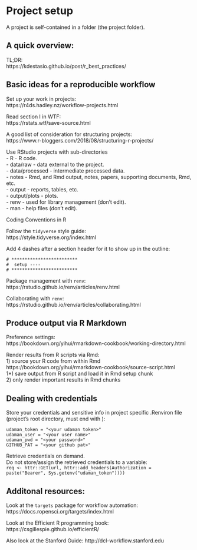 # Project setup  

A project is self-contained in a folder (the project folder).  


## A quick overview:  

TL;DR:  
https://kdestasio.github.io/post/r_best_practices/  


## Basic ideas for a reproducible workflow  

Set up your work in projects:  
https://r4ds.hadley.nz/workflow-projects.html

Read section I in WTF:  
https://rstats.wtf/save-source.html  

A good list of consideration for structuring projects:  
https://www.r-bloggers.com/2018/08/structuring-r-projects/  

Use RStudio projects with sub-directories  
-   R - R code.  
-   data/raw - data external to the project.  
-   data/processed - intermediate processed data.  
-   notes - Rmd, and Rmd output, notes, papers, supporting documents, Rmd, etc.  
-   output - reports, tables, etc.  
-   output/plots - plots.  
-   renv - used for library management (don't edit).  
-   man - help files (don't edit).  

Coding Conventions in R  

Follow the `tidyverse` style guide:  
https://style.tidyverse.org/index.html  

Add 4 dashes after a section header for it to show up in the outline:  
```
# *************************
#  setup ----
# *************************
```

Package management with `renv`:  
https://rstudio.github.io/renv/articles/renv.html  

Collaborating with `renv`:  
https://rstudio.github.io/renv/articles/collaborating.html  


## Produce output via R Markdown  

Preference settings:  
https://bookdown.org/yihui/rmarkdown-cookbook/working-directory.html  

Render results from R scripts via Rmd:  
1) source your R code from within Rmd  
https://bookdown.org/yihui/rmarkdown-cookbook/source-script.html  
1*) save output from R script and load it in Rmd setup chunk  
2) only render important results in Rmd chunks  


## Dealing with credentials

Store your credentials and sensitive info in project specific .Renviron file (project's root directory, must end with \n):
```
udaman_token = "<your udaman token>"
udaman_user = "<your user name>"
udaman_pwd = "<your password>"
GITHUB_PAT = "<your github pat>"
```

Retrieve credentials on demand.  
Do not store/assign the retrieved credentials to a variable:  
`req <- httr::GET(url, httr::add_headers(Authorization = paste("Bearer", Sys.getenv("udaman_token"))))`


## Additonal resources:  

Look at the `targets` package for workflow automation:  
https://docs.ropensci.org/targets/index.html  

Look at the Efficient R programming book:  
https://csgillespie.github.io/efficientR/  

Also look at the Stanford Guide:
http://dcl-workflow.stanford.edu

